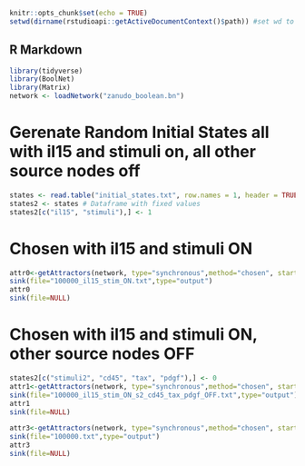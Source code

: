<style type="text/css">
.main-container {
  max-width: 1350px;
  margin-left: auto;
  margin-right: auto;
}
</style>

```r
knitr::opts_chunk$set(echo = TRUE)
setwd(dirname(rstudioapi::getActiveDocumentContext()$path)) #set wd to wherever script is located
```

## R Markdown
```r
library(tidyverse)
library(BoolNet)
library(Matrix)
network <- loadNetwork("zanudo_boolean.bn")

```

# Gerenate Random Initial States all with il15 and stimuli on, all other source nodes off
```r
states <- read.table("initial_states.txt", row.names = 1, header = TRUE) %>%t() %>%as.data.frame() # Dataframe without fixed values
states2 <- states # Dataframe with fixed values
states2[c("il15", "stimuli"),] <- 1

```


# Chosen with il15 and stimuli ON
```r

attr0<-getAttractors(network, type="synchronous",method="chosen", startStates=states2,returnTable = TRUE)
sink(file="100000_il15_stim_ON.txt",type="output")
attr0
sink(file=NULL)

```

# Chosen with il15 and stimuli ON, other source nodes OFF
```r
states2[c("stimuli2", "cd45", "tax", "pdgf"),] <- 0
attr1<-getAttractors(network, type="synchronous",method="chosen", startStates=states2,returnTable = TRUE)
sink(file="100000_il15_stim_ON_s2_cd45_tax_pdgf_OFF.txt",type="output")
attr1
sink(file=NULL)
```


```r
attr3<-getAttractors(network, type="synchronous",method="chosen", startStates=states,returnTable = TRUE)
sink(file="100000.txt",type="output")
attr3
sink(file=NULL)
```







